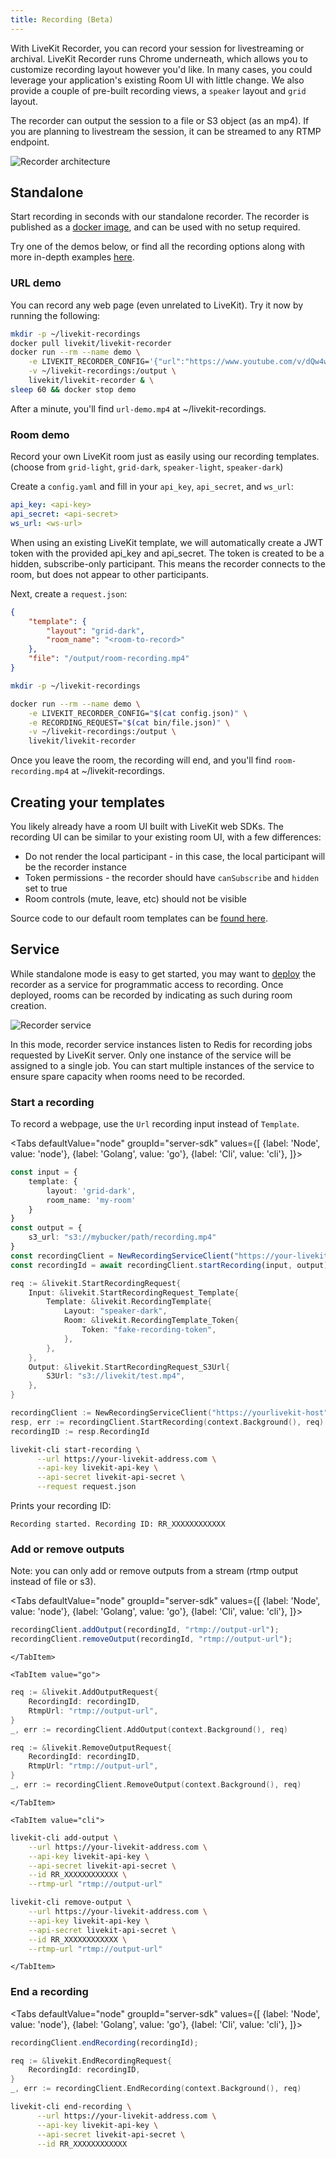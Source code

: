 ```yaml
---
title: Recording (Beta)
---
```


With LiveKit Recorder, you can record your session for livestreaming or archival. LiveKit Recorder runs Chrome underneath, which allows you to customize recording layout however you'd like. In many cases, you could leverage your application's existing Room UI with little change. We also provide a couple of pre-built recording views, a `speaker` layout and `grid` layout.

The recorder can output the session to a file or S3 object (as an mp4). If you are planning to livestream the session, it can be streamed to any RTMP endpoint.

![Recorder architecture](/img/recorder/recorder-architecture.svg)

## Standalone

Start recording in seconds with our standalone recorder. The recorder is published as a [docker image](https://hub.docker.com/r/livekit/livekit-recorder), and can be used with no setup required.

Try one of the demos below, or find all the recording options along with more in-depth examples [here](https://github.com/livekit/livekit-recorder/tree/main/recorder).

### URL demo

You can record any web page (even unrelated to LiveKit). Try it now by running the following:

```bash
mkdir -p ~/livekit-recordings
docker pull livekit/livekit-recorder
docker run --rm --name demo \
    -e LIVEKIT_RECORDER_CONFIG='{"url":"https://www.youtube.com/v/dQw4w9WgXcQ","file":"/output/url-demo.mp4"}' \
    -v ~/livekit-recordings:/output \
    livekit/livekit-recorder & \
sleep 60 && docker stop demo
```

After a minute, you'll find `url-demo.mp4` at ~/livekit-recordings.

### Room demo

Record your own LiveKit room just as easily using our recording templates. (choose from `grid-light`, `grid-dark`, `speaker-light`, `speaker-dark`)

Create a `config.yaml` and fill in your `api_key`, `api_secret`, and `ws_url`:

```yaml title="config.yaml"
api_key: <api-key>
api_secret: <api-secret>
ws_url: <ws-url>
```

When using an existing LiveKit template, we will automatically create a JWT token with the provided api_key and api_secret.
The token is created to be a hidden, subscribe-only participant. This means the recorder connects to the room, but does not appear to other participants.

Next, create a `request.json`:

```json title="request.json"
{
    "template": {
        "layout": "grid-dark",
        "room_name": "<room-to-record>"
    },
    "file": "/output/room-recording.mp4"
}
```

```bash
mkdir -p ~/livekit-recordings

docker run --rm --name demo \
    -e LIVEKIT_RECORDER_CONFIG="$(cat config.json)" \
    -e RECORDING_REQUEST="$(cat bin/file.json)" \
    -v ~/livekit-recordings:/output \
    livekit/livekit-recorder
```

Once you leave the room, the recording will end, and you'll find `room-recording.mp4` at ~/livekit-recordings.

## Creating your templates

You likely already have a room UI built with LiveKit web SDKs. The recording UI can be similar to your existing room UI, with a few differences:

- Do not render the local participant - in this case, the local participant will be the recorder instance
- Token permissions - the recorder should have `canSubscribe` and `hidden` set to true
- Room controls (mute, leave, etc) should not be visible

Source code to our default room templates can be [found here](https://github.com/livekit/livekit-recorder/tree/main/web).

## Service

While standalone mode is easy to get started, you may want to [deploy](/guides/deploy/recorder) the recorder as a service for programmatic access to recording.
Once deployed, rooms can be recorded by indicating as such during room creation.

![Recorder service](/img/recorder/recorder-service.svg)

In this mode, recorder service instances listen to Redis for recording jobs requested by LiveKit server.
Only one instance of the service will be assigned to a single job.
You can start multiple instances of the service to ensure spare capacity when rooms need to be recorded.

### Start a recording

To record a webpage, use the `Url` recording input instead of `Template`.

<Tabs
    defaultValue="node"
    groupId="server-sdk"
    values={[
        {label: 'Node', value: 'node'},
        {label: 'Golang', value: 'go'},
        {label: 'Cli', value: 'cli'},
    ]}>
  <TabItem value="node">

```typescript title="TypeScript"
const input = {
    template: {
        layout: 'grid-dark',
        room_name: 'my-room'
    }
}
const output = {
    s3_url: "s3://mybucker/path/recording.mp4"
}
const recordingClient = NewRecordingServiceClient("https://your-livekit-host", "livekit-api-key", "livekit-api-secret");
const recordingId = await recordingClient.startRecording(input, output)
```

  </TabItem>

  <TabItem value="go">

```go title="Go"
req := &livekit.StartRecordingRequest{
    Input: &livekit.StartRecordingRequest_Template{
        Template: &livekit.RecordingTemplate{
            Layout: "speaker-dark",
            Room: &livekit.RecordingTemplate_Token{
                Token: "fake-recording-token",
            },
        },
    },
    Output: &livekit.StartRecordingRequest_S3Url{
        S3Url: "s3://livekit/test.mp4",
    },
}

recordingClient := NewRecordingServiceClient("https://yourlivekit-host", "livekit-api-key", "livekit-api-secret")
resp, err := recordingClient.StartRecording(context.Background(), req)
recordingID := resp.RecordingId
```

  </TabItem>

  <TabItem value="cli">

```bash
livekit-cli start-recording \
      --url https://your-livekit-address.com \
      --api-key livekit-api-key \
      --api-secret livekit-api-secret \
      --request request.json
```
Prints your recording ID:
```
Recording started. Recording ID: RR_XXXXXXXXXXXX
```

  </TabItem>

</Tabs>

### Add or remove outputs

Note: you can only add or remove outputs from a stream (rtmp output instead of file or s3).

<Tabs
    defaultValue="node"
    groupId="server-sdk"
    values={[
        {label: 'Node', value: 'node'},
        {label: 'Golang', value: 'go'},
        {label: 'Cli', value: 'cli'},
    ]}>
    <TabItem value="node">

```typescript title="TypeScript"
recordingClient.addOutput(recordingId, "rtmp://output-url");
recordingClient.removeOutput(recordingId, "rtmp://output-url");
```

    </TabItem>

    <TabItem value="go">

```go title="Go"
req := &livekit.AddOutputRequest{
    RecordingId: recordingID,
    RtmpUrl: "rtmp://output-url",
}
_, err := recordingClient.AddOutput(context.Background(), req)

req := &livekit.RemoveOutputRequest{
    RecordingId: recordingID,
    RtmpUrl: "rtmp://output-url",
}
_, err := recordingClient.RemoveOutput(context.Background(), req)
```

    </TabItem>

    <TabItem value="cli">

```bash
livekit-cli add-output \
    --url https://your-livekit-address.com \
    --api-key livekit-api-key \
    --api-secret livekit-api-secret \
    --id RR_XXXXXXXXXXXX \
    --rtmp-url "rtmp://output-url"

livekit-cli remove-output \
    --url https://your-livekit-address.com \
    --api-key livekit-api-key \
    --api-secret livekit-api-secret \
    --id RR_XXXXXXXXXXXX \
    --rtmp-url "rtmp://output-url"
```

    </TabItem>

</Tabs>

### End a recording

<Tabs
    defaultValue="node"
    groupId="server-sdk"
    values={[
        {label: 'Node', value: 'node'},
        {label: 'Golang', value: 'go'},
        {label: 'Cli', value: 'cli'},
    ]}>
  <TabItem value="node">

```typescript title="TypeScript"
recordingClient.endRecording(recordingId);
```

  </TabItem>

  <TabItem value="go">

```go title="Go"
req := &livekit.EndRecordingRequest{
    RecordingId: recordingID,
}
_, err := recordingClient.EndRecording(context.Background(), req)
```

  </TabItem>

  <TabItem value="cli">

```bash
livekit-cli end-recording \
      --url https://your-livekit-address.com \
      --api-key livekit-api-key \
      --api-secret livekit-api-secret \
      --id RR_XXXXXXXXXXXX
```

  </TabItem>

</Tabs>
